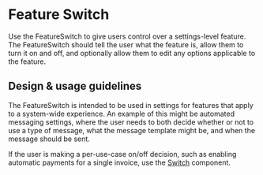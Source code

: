 
# Feature Switch

<Meta title="Components/Selections/FeatureSwitch/Docs" />

Use the FeatureSwitch to give users control over a settings-level feature. The
FeatureSwitch should tell the user what the feature is, allow them to turn it on
and off, and optionally allow them to edit any options applicable to the
feature.

## Design & usage guidelines

The FeatureSwitch is intended to be used in settings for features that apply to
a system-wide experience. An example of this might be automated messaging
settings, where the user needs to both decide whether or not to use a type of
message, what the message template might be, and when the message should be
sent.

If the user is making a per-use-case on/off decision, such as enabling automatic
payments for a single invoice, use the
[Switch](../?path=/docs/components-selections-switch--switch-story) component.
